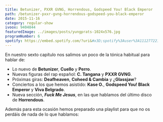 ```yaml
---
title: Betunizer, PXXR GVNG, Horrendous, Godspeed You! Black Emperor
path: /betunizer-pxxr-gvng-horrendous-godspeed-you-black-emperor
date: 2015-11-16
category: regular-show
ivoox: 9404844
featuredImage: ../images/posts/yungprats-1024x576.jpg
programNumber: 6
spotify: https://embed.spotify.com/?uri&#x3D;spotify%3Auser%3A1112772219%3Aplaylist%3A4SijLeosB80Dm6TmIvitPy
---
```


En nuestro sexto capítulo nos salimos un poco de la tónica habitual para hablar de:

- Lo nuevo de **Betunizer**, **Cuello** y **Perro**.
- Nuevas figuras del rap español: **C. Tangana** y **PXXR GVNG**.
- Próximas giras: **Deafheaven**, **Coheed &amp; Cambia** y ¿**Glassjaw**?
- Conciertos a los que hemos asistido: **Kase O.**, **Godspeed You! Black Emperor** y **Viva Belgrado**.
- Nueva sección, **_Fuck Me Jesus_**, en las que hablamos del último disco de **Horrendous**.

Además para esta ocasión hemos preparado una playlist para que no os perdáis de nada de lo que hablamos:
